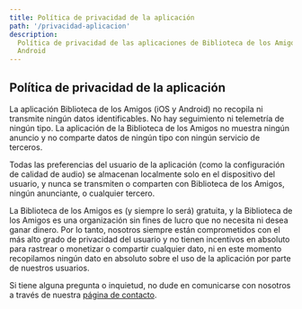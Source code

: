 ```yaml
---
title: Política de privacidad de la aplicación
path: '/privacidad-aplicacion'
description:
  Política de privacidad de las aplicaciones de Biblioteca de los Amigos para iOS y
  Android
---
```


## Política de privacidad de la aplicación

La aplicación Biblioteca de los Amigos (iOS y Android) no recopila ni transmite ningún
datos identificables. No hay seguimiento ni telemetría de ningún tipo. La aplicación de la
Biblioteca de los Amigos no muestra ningún anuncio y no comparte datos de ningún tipo con
ningún servicio de terceros.

Todas las preferencias del usuario de la aplicación (como la configuración de calidad de
audio) se almacenan localmente solo en el dispositivo del usuario, y nunca se transmiten o
comparten con Biblioteca de los Amigos, ningún anunciante, o cualquier tercero.

La Biblioteca de los Amigos es (y siempre lo será) gratuita, y la Biblioteca de los Amigos
es una organización sin fines de lucro que no necesita ni desea ganar dinero. Por lo
tanto, nosotros siempre están comprometidos con el más alto grado de privacidad del
usuario y no tienen incentivos en absoluto para rastrear o monetizar o compartir cualquier
dato, ni en este momento recopilamos ningún dato en absoluto sobre el uso de la aplicación
por parte de nuestros usuarios.

Si tiene alguna pregunta o inquietud, no dude en comunicarse con nosotros a través de
nuestra [página de contacto](./contactanos).
